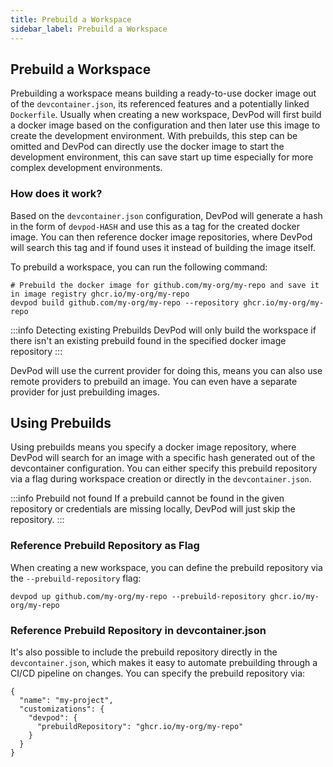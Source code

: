 ```yaml
---
title: Prebuild a Workspace
sidebar_label: Prebuild a Workspace
---
```


## Prebuild a Workspace

Prebuilding a workspace means building a ready-to-use docker image out of the `devcontainer.json`, its referenced features and a potentially linked `Dockerfile`.
Usually when creating a new workspace, DevPod will first build a docker image based on the configuration and then later use this image to create the development environment.
With prebuilds, this step can be omitted and DevPod can directly use the docker image to start the development environment, this can save start up time especially for more complex development environments.

### How does it work?

Based on the `devcontainer.json` configuration, DevPod will generate a hash in the form of `devpod-HASH` and use this as a tag for the created docker image.
You can then reference docker image repositories, where DevPod will search this tag and if found uses it instead of building the image itself.

To prebuild a workspace, you can run the following command:
```
# Prebuild the docker image for github.com/my-org/my-repo and save it in image registry ghcr.io/my-org/my-repo
devpod build github.com/my-org/my-repo --repository ghcr.io/my-org/my-repo
```

:::info Detecting existing Prebuilds
DevPod will only build the workspace if there isn't an existing prebuild found in the specified docker image repository
:::

DevPod will use the current provider for doing this, means you can also use remote providers to prebuild an image. You can even have a separate provider for just prebuilding images.

## Using Prebuilds

Using prebuilds means you specify a docker image repository, where DevPod will search for an image with a specific hash generated out of the devcontainer configuration. You can either specify this prebuild repository via a flag during workspace creation or directly in the `devcontainer.json`.

:::info Prebuild not found
If a prebuild cannot be found in the given repository or credentials are missing locally, DevPod will just skip the repository.
:::

### Reference Prebuild Repository as Flag

When creating a new workspace, you can define the prebuild repository via the `--prebuild-repository` flag:
```
devpod up github.com/my-org/my-repo --prebuild-repository ghcr.io/my-org/my-repo
```

### Reference Prebuild Repository in devcontainer.json

It's also possible to include the prebuild repository directly in the `devcontainer.json`, which makes it easy to automate prebuilding through a CI/CD pipeline on changes. You can specify the prebuild repository via:
```
{
  "name": "my-project",
  "customizations": {
    "devpod": {
      "prebuildRepository": "ghcr.io/my-org/my-repo"
    }
  }
}
```
